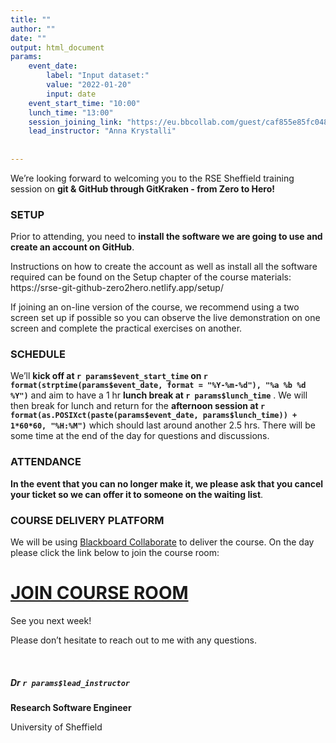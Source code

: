 ```yaml
---
title: ""
author: ""
date: ""
output: html_document
params:
    event_date: 
        label: "Input dataset:"
        value: "2022-01-20"
        input: date
    event_start_time: "10:00"
    lunch_time: "13:00"
    session_joining_link: "https://eu.bbcollab.com/guest/caf855e85fc0489eb8f2b0d0ef5b439a"
    lead_instructor: "Anna Krystalli"
     
    
---
```



<!--- Send this email around 1 week prior to event --->

We're looking forward to welcoming you to the RSE Sheffield training session on **git & GitHub through GitKraken - from Zero to Hero!**


### SETUP
 
Prior to attending, you need to **install the software we are going to use and create an account on GitHub**.
 
Instructions on how to create the account as well as install all the software required can be found on the Setup chapter of the course materials: https://srse-git-github-zero2hero.netlify.app/setup/

If joining an on-line version of the course, we recommend using a two screen set up if possible so you can observe the live demonstration on one screen and complete the practical exercises on another.
 
### SCHEDULE
 
We’ll **kick off at `r params$event_start_time` on `r format(strptime(params$event_date, format = "%Y-%m-%d"), "%a %b %d %Y")`** and aim to have a 1 hr **lunch break at `r params$lunch_time`** . We will then break for lunch and return for the **afternoon session at `r format(as.POSIXct(paste(params$event_date, params$lunch_time)) + 1*60*60, "%H:%M")`** which should last around another 2.5 hrs. 
There will be some time at the end of the day for questions and discussions.

### ATTENDANCE

**In the event that you can no longer make it, we please ask that you cancel your ticket so we can offer it to someone on the waiting list**.
 
### COURSE DELIVERY PLATFORM
 
We will be using [Blackboard Collaborate](https://www.sheffield.ac.uk/apse/digital/collaborate/students) to deliver the course. On the day please click the link below to join the course room:
 

# [**JOIN COURSE ROOM**](`r params$session_joining_link`)



See you next week! 
 
Please don’t hesitate to reach out to me with any questions.

<br> 

##### Dr `r params$lead_instructor`

**Research Software Engineer**

University of Sheffield
 

